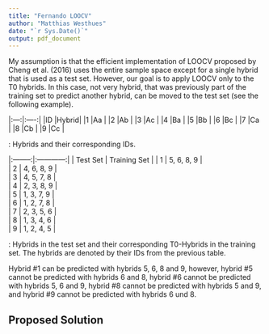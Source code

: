 ```yaml
---
title: "Fernando LOOCV"
author: "Matthias Westhues"
date: "`r Sys.Date()`"
output: pdf_document
---
```


My assumption is that the efficient implementation of LOOCV proposed by Cheng
et al. (2016) uses the entire sample space except for a single hybrid that 
is used as a test set.
However, our goal is to apply LOOCV only to the T0 hybrids.
In this case, not very hybrid, that was previously part of the training set to
predict another hybrid, can be moved to the test set (see the following 
example).


|:---:|:----:|
|ID   |Hybrid|
|1    |Aa    |
|2    |Ab    |
|3    |Ac    |
|4    |Ba    |
|5    |Bb    |
|6    |Bc    |
|7    |Ca    |
|8    |Cb    |
|9    |Cc    |

: Hybrids and their corresponding IDs.

|:--------:|:------------:|
| Test Set | Training Set |
| 1        | 5, 6, 8, 9   |        
| 2        | 4, 6, 8, 9   |        
| 3        | 4, 5, 7, 8   |        
| 4        | 2, 3, 8, 9   |        
| 5        | 1, 3, 7, 9   |        
| 6        | 1, 2, 7, 8   |        
| 7        | 2, 3, 5, 6   |        
| 8        | 1, 3, 4, 6   |        
| 9        | 1, 2, 4, 5   |        

: Hybrids in the test set and their corresponding T0-Hybrids in the training 
set. The hybrids are denoted by their IDs from the previous table.

Hybrid \#1 can be predicted with hybrids 5, 6, 8 and 9, however, hybrid \#5 
cannot be predicted with hybrids 6 and 8, hybrid \#6 cannot be predicted with 
hybrids 5, 6 and 9, hybrid \#8 cannot be predicted with hybrids 5 and 9, and 
hybrid \#9 cannot be predicted with hybrids 6 und 8.

## Proposed Solution
